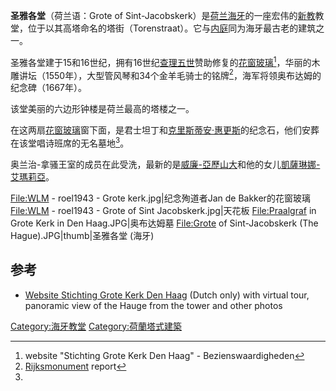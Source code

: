{{Infobox church
| name                  = 圣雅各堂<br />
Grote of Sint-Jacobuskerk
| image                 = 2010-05-22-den-haag-by-RalfR-29.jpg
| imagesize             = 250
| location              = [[海牙|海牙]]
| country               = [[荷兰|荷兰]]
| coordinates           = {{coord|52|04|38|N|4|18|26|E|region:NL_type:landmark|display=title}}
| website               = [http://www.grotekerkdenhaag.nl www.grotekerkdenhaag.nl]
| status                = [[教堂|教堂]]
| architectural type    = [[教堂|教堂]]
| style                 = [[哥特式|哥特式]]
| completed date        = 15和16世纪
| spire height          = {{convert|93|m|ftin|abbr=on}}
| materials             = [[砖|砖]]
}}
'''圣雅各堂'''（荷兰语：Grote of Sint-Jacobskerk）是[[荷兰|荷兰]][[海牙|海牙]]的一座宏伟的[[新教|新教]]教堂，位于以其高塔命名的塔街（Torenstraat）。它与[[内庭|内庭]]同为海牙最古老的建筑之一。

圣雅各堂建于15和16世纪，拥有16世纪[[查理五世_(神圣罗马帝国)|查理五世]]赞助修复的[[花窗玻璃|花窗玻璃]]<ref name=Web>website "Stichting Grote Kerk Den Haag" - Bezienswaardigheden</ref>，华丽的木雕讲坛（1550年），大型管风琴和34个金羊毛骑士的铭牌<ref name=Rijks>[[Rijksmonument|Rijksmonument]] report</ref>，海军将领奥布达姆的纪念碑（1667年）。

该堂美丽的六边形钟楼是荷兰最高的塔楼之一。

在这两扇[[花窗玻璃|花窗玻璃]]窗下面，是君士坦丁和[[克里斯蒂安·惠更斯|克里斯蒂安·惠更斯]]的纪念石，他们安葬在该堂唱诗班席的无名墓地<ref name=Web/>。

奥兰治-拿骚王室的成员在此受洗，最新的是[[威廉-亞歷山大_(荷蘭)|威廉-亞歷山大]]和他的女儿[[凱薩琳娜-艾瑪莉亞_(荷蘭)|凱薩琳娜-艾瑪莉亞]]。

<gallery>
File:WLM - roel1943 - Grote kerk.jpg|纪念殉道者Jan de Bakker的花窗玻璃
File:WLM - roel1943 - Grote of Sint Jacobskerk.jpg|天花板
File:Praalgraf in Grote Kerk in Den Haag.JPG|奥布达姆墓
File:Grote of Sint-Jacobskerk (The Hague).JPG|thumb|圣雅各堂 (海牙)
</gallery>
==参考==
{{reflist}}
*[https://web.archive.org/web/20170720102056/http://www.grotekerkdenhaag.nl/ Website Stichting Grote Kerk Den Haag] (Dutch only) with virtual tour, panoramic view of the Hauge from the tower and other photos
[[Category:海牙教堂|Category:海牙教堂]]
[[Category:荷蘭塔式建築|Category:荷蘭塔式建築]]